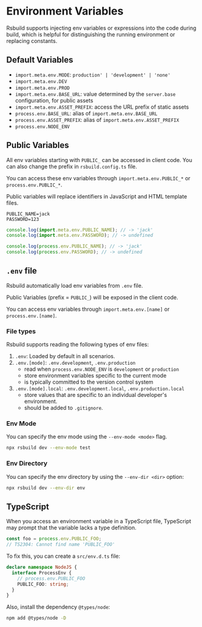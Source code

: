# Environment Variables

Rsbuild supports injecting env variables or expressions into the code during build, which is helpful for distinguishing the running environment or replacing constants.


## Default Variables

- `import.meta.env.MODE`: `production' | 'development' | 'none'`
- `import.meta.env.DEV`
- `import.meta.env.PROD`
- `import.meta.env.BASE_URL`: value determined by the `server.base` configuration, for public assets
- `import.meta.env.ASSET_PREFIX`: access the URL prefix of static assets
- `process.env.BASE_URL`: alias of `import.meta.env.BASE_URL`
- `process.env.ASSET_PREFIX`: alias of `import.meta.env.ASSET_PREFIX`
- `process.env.NODE_ENV`


## Public Variables

All env variables starting with `PUBLIC_` can be accessed in client code. You can also change the prefix in `rsbuild.config.ts` file.

You can access these env variables through `import.meta.env.PUBLIC_*` or `process.env.PUBLIC_*`.

Public variables will replace identifiers in JavaScript and HTML template files.

```shell title=".env"
PUBLIC_NAME=jack
PASSWORD=123
```

```js
console.log(import.meta.env.PUBLIC_NAME); // -> 'jack'
console.log(import.meta.env.PASSWORD); // -> undefined

console.log(process.env.PUBLIC_NAME); // -> 'jack'
console.log(process.env.PASSWORD); // -> undefined
```


## `.env` file

Rsbuild automatically load env variables from `.env` file.

Public Variables (prefix = `PUBLIC_`) will be exposed in the client code.

You can access env variables through `import.meta.env.[name]` or `process.env.[name]`.


### File types

Rsbuild supports reading the following types of env files:

1. `.env`: Loaded by default in all scenarios.
2. `.env.[mode]`: `.env.development`, `.env.production`
   - read when `process.env.NODE_ENV` is `development` or `production`
   - store environment variables specific to the current mode
   - is typically committed to the version control system
3. `.env.[mode].local`: `.env.development.local`, `.env.production.local`
   - store values that are specific to an individual developer's environment.
   - should be added to `.gitignore`.


### Env Mode

You can specify the env mode using the `--env-mode <mode>` flag.
```sh
npx rsbuild dev --env-mode test
```


### Env Directory

You can specify the env directory by using the `--env-dir <dir>` option:
```sh
npx rsbuild dev --env-dir env
```


## TypeScript

When you access an environment variable in a TypeScript file, TypeScript may prompt that the variable lacks a type definition.
```js
const foo = process.env.PUBLIC_FOO;
// TS2304: Cannot find name 'PUBLIC_FOO'
```

To fix this, you can create a `src/env.d.ts` file:
```ts
declare namespace NodeJS {
  interface ProcessEnv {
    // process.env.PUBLIC_FOO
    PUBLIC_FOO: string;
  }
}
```

Also, install the dependency `@types/node`:
```sh npm2yarn
npm add @types/node -D
```
